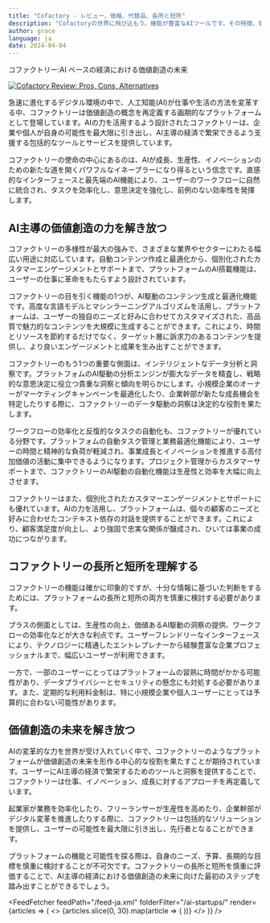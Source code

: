 ```yaml
---
title: "Cofactory - レビュー、価格、代替品、長所と短所"
description: "Cofactoryの世界に飛び込もう。機能が豊富なAIツールです。その特徴、価格、そしてどのようにインパクトを与えているかを学びましょう。見逃さないでください！"
author: grace
language: ja
date: 2024-04-04
---
```

        
コファクトリー:AI ベースの経済における価値創造の未来


<BlogHeader />


[![Cofactory Review: Pros, Cons, Alternatives](/ai-startups/cofactory.png)](https://cofactory.ai/)



急速に進化するデジタル環境の中で、人工知能(AI)が仕事や生活の方法を変革する中、コファクトリーは価値創造の概念を再定義する画期的なプラットフォームとして登場しています。AIの力を活用するよう設計されたコファクトリーは、企業や個人が自身の可能性を最大限に引き出し、AI主導の経済で繁栄できるよう支援する包括的なツールとサービスを提供しています。

コファクトリーの使命の中心にあるのは、AIが成長、生産性、イノベーションのための新たな道を開くパワフルなイネーブラーになり得るという信念です。直感的なインターフェースと最先端のAI機能により、ユーザーのワークフローに自然に統合され、タスクを効率化し、意思決定を強化し、前例のない効率性を発揮します。

## AI主導の価値創造の力を解き放つ

コファクトリーの多様性が最大の強みで、さまざまな業界やセクターにわたる幅広い用途に対応しています。自動コンテンツ作成と最適化から、個別化されたカスタマーエンゲージメントとサポートまで、プラットフォームのAI搭載機能は、ユーザーの仕事に革命をもたらすよう設計されています。

コファクトリーの目を引く機能の1つが、AI駆動のコンテンツ生成と最適化機能です。高度な言語モデルとマシンラーニングアルゴリズムを活用し、プラットフォームは、ユーザーの独自のニーズと好みに合わせてカスタマイズされた、高品質で魅力的なコンテンツを大規模に生成することができます。これにより、時間とリソースを節約するだけでなく、ターゲット層に訴求力のあるコンテンツを提供し、より良いエンゲージメントと成果を生み出すことができます。

コファクトリーのもう1つの重要な側面は、インテリジェントなデータ分析と洞察です。プラットフォムのAI駆動の分析エンジンが膨大なデータを精査し、戦略的な意思決定に役立つ貴重な洞察と傾向を明らかにします。小規模企業のオーナーがマーケティングキャンペーンを最適化したり、企業幹部が新たな成長機会を特定したりする際に、コファクトリーのデータ駆動の洞察は決定的な役割を果たします。

ワークフローの効率化と反復的なタスクの自動化も、コファクトリーが優れている分野です。プラットフォムの自動タスク管理と業務最適化機能により、ユーザーの時間と精神的な負荷が軽減され、事業成長とイノベーションを推進する高付加価値の活動に集中できるようになります。プロジェクト管理からカスタマーサポートまで、コファクトリーのAI駆動の自動化機能は生産性と効率を大幅に向上させます。

コファクトリーはまた、個別化されたカスタマーエンゲージメントとサポートにも優れています。AIの力を活用し、プラットフォームは、個々の顧客のニーズと好みに合わせたコンテキスト依存の対話を提供することができます。これにより、顧客満足度が向上し、より強固で忠実な関係が醸成され、ひいては事業の成功につながります。

## コファクトリーの長所と短所を理解する

コファクトリーの機能は確かに印象的ですが、十分な情報に基づいた判断をするためには、プラットフォームの長所と短所の両方を慎重に検討する必要があります。

プラスの側面としては、生産性の向上、価値あるAI駆動の洞察の提供、ワークフローの効率化などが大きな利点です。ユーザーフレンドリーなインターフェースにより、テクノロジーに精通したエントレプレナーから経験豊富な企業プロフェッショナルまで、幅広いユーザーが利用できます。

一方で、一部のユーザーにとってはプラットフォームの習熟に時間がかかる可能性があり、データプライバシーとセキュリティの懸念にも対処する必要があります。また、定期的な利用料金制は、特に小規模企業や個人ユーザーにとっては予算的に合わない可能性があります。

## 価値創造の未来を解き放つ

AIの変革的な力を世界が受け入れていく中で、コファクトリーのようなプラットフォームが価値創造の未来を形作る中心的な役割を果たすことが期待されています。ユーザーにAI主導の経済で繁栄するためのツールと洞察を提供することで、コファクトリーは仕事、イノベーション、成長に対するアプローチを再定義しています。

起業家が業務を効率化したり、フリーランサーが生産性を高めたり、企業幹部がデジタル変革を推進したりする際に、コファクトリーは包括的なソリューションを提供し、ユーザーの可能性を最大限に引き出し、先行者となることができます。

プラットフォームの機能と可能性を探る際は、自身のニーズ、予算、長期的な目標を慎重に検討することが不可欠です。コファクトリーの長所と短所を慎重に評価することで、AI主導の経済における価値創造の未来に向けた最初のステップを踏み出すことができるでしょう。


<AdComponent />


<FeedFetcher feedPath="/feed-ja.xml" folderFilter="/ai-startups/" render={articles => (
    <>
        <Cards>
            {articles.slice(0, 30).map(article => (
                <Card key={article.link} title={article.title} href={article.link} />
            ))}
        </Cards>
    </>
)} />

